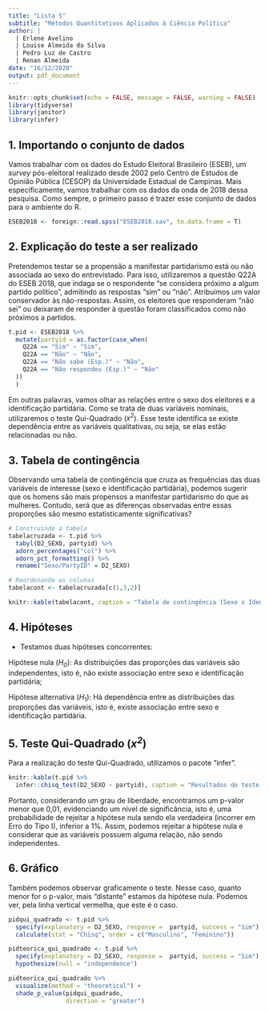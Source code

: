 ```yaml
---
title: "Lista 5"
subtitle: "Métodos Quantitativos Aplicados à Ciência Política"
author: |
  | Erlene Avelino 
  | Louise Almeida da Silva
  | Pedro Luz de Castro
  | Renan Almeida
date: "16/12/2020"
output: pdf_document
---
```


```r
knitr::opts_chunk$set(echo = FALSE, message = FALSE, warning = FALSE)
library(tidyverse)
library(janitor)
library(infer)
```

## 1. Importando o conjunto de dados

Vamos trabalhar com os dados do Estudo Eleitoral Brasileiro (ESEB), um *survey* pós-eleitoral realizado desde 2002 pelo Centro de Estudos de Opinião Pública (CESOP) da Universidade Estadual de Campinas. Mais especificamente, vamos trabalhar com os dados da onda de 2018 dessa pesquisa.
Como sempre, o primeiro passo é trazer esse conjunto de dados para o ambiente do R.

```r
ESEB2018 <- foreign::read.spss("ESEB2018.sav", to.data.frame = T)
```

## 2. Explicação do teste a ser realizado

Pretendemos testar se a propensão a manifestar partidarismo está ou não associada ao sexo do entrevistado. Para isso, utilizaremos a questão Q22A do ESEB 2018, que indaga se o respondente "se considera próximo a algum partido político", admitindo as respostas "sim" ou "não". Atribuímos um valor conservador às não-respostas. Assim, os eleitores que responderam "não sei" ou deixaram de responder à questão foram classificados como não próximos a partidos.

```r
t.pid <- ESEB2018 %>%
  mutate(partyid = as.factor(case_when(
    Q22A == "Sim" ~ "Sim",
    Q22A == "Não" ~ "Não",
    Q22A == "Não sabe (Esp.)" ~ "Não",
    Q22A == "Não respondeu (Esp.)" ~ "Não"
  ))
  )
```

Em outras palavras, vamos olhar as relações entre o sexo dos eleitores e a identificação partidária.
Como se trata de duas variáveis nominais, utilizaremos o teste Qui-Quadrado (*x^2^*). Esse teste identifica se existe dependência entre as variáveis qualitativas, ou seja, se elas estão relacionadas ou não.


## 3. Tabela de contingência

Observando uma tabela de contingência que cruza as frequências das duas variáveis de interesse (sexo e identificação partidária), podemos sugerir que os homens são mais propensos a manifestar partidarismo do que as mulheres. Contudo, será que as diferenças observadas entre essas proporções são mesmo estatisticamente significativas?

```r
# Construindo a tabela
tabelacruzada <- t.pid %>%
  tabyl(D2_SEXO, partyid) %>%
  adorn_percentages("col") %>%
  adorn_pct_formatting() %>%
  rename("Sexo/PartyID" = D2_SEXO)

# Reordenando as colunas
tabelacont <- tabelacruzada[c(1,3,2)]

knitr::kable(tabelacont, caption = "Tabela de contingência (Sexo x Identificação Partidária)")
```


## 4. Hipóteses

- Testamos duas hipóteses concorrentes: 

Hipótese nula (*H~0~*): As distribuições das proporções das variáveis são independentes, isto é, não existe associação entre sexo e identificação partidária;

Hipótese alternativa (*H~1~*): Há dependência entre as distribuições das proporções das variáveis, isto é, existe associação entre sexo e identificação partidária.

## 5. Teste Qui-Quadrado (*x^2^*)

Para a realização do teste Qui-Quadrado, utilizamos o pacote "infer".

```r
knitr::kable(t.pid %>%
  infer::chisq_test(D2_SEXO ~ partyid), caption = "Resultados do teste Qui-Quadrado")
```

Portanto, considerando um grau de liberdade, encontramos um p-valor menor que 0,01, evidenciando um nível de significância, isto é, uma probabilidade de rejeitar a hipótese nula sendo ela verdadeira (incorrer em Erro do Tipo I), inferior a 1%. Assim, podemos rejeitar a hipótese nula e considerar que as variáveis possuem alguma relação, não sendo independentes. 

## 6. Gráfico
Também podemos observar graficamente o teste. Nesse caso, quanto menor for o p-valor, mais "distante" estamos da hipótese nula. Podemos ver, pela linha vertical vermelha, que este é o caso.  

```r
pidqui_quadrado <- t.pid %>% 
  specify(explanatory = D2_SEXO, response =  partyid, success = "Sim") %>%
  calculate(stat = "Chisq", order = c("Masculino", "Feminino"))

pidteorica_qui_quadrado <- t.pid %>% 
  specify(explanatory = D2_SEXO, response =  partyid, success = "Sim") %>%
  hypothesize(null = "independence") 

pidteorica_qui_quadrado %>%
  visualize(method = "theoretical") + 
  shade_p_value(pidqui_quadrado,
                direction = "greater")
```

